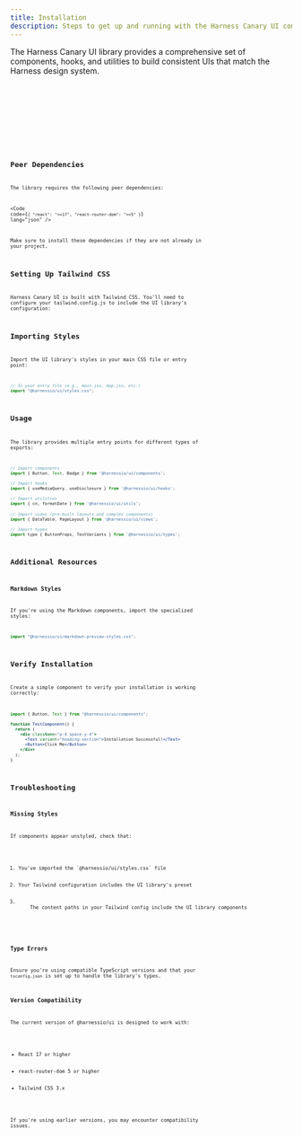 ```yaml
---
title: Installation
description: Steps to get up and running with the Harness Canary UI components
---
```



The Harness Canary UI library provides a comprehensive set of components, hooks, and utilities to build consistent UIs that match the Harness design system.

<Tabs>
  <TabItem label="npm">
    <Code code="npm install @harnessio/ui" lang="bash" />
  </TabItem>
  <TabItem label="yarn">
    <Code code="yarn add @harnessio/ui" lang="bash" />
  </TabItem>
  <TabItem label="pnpm">
    <Code code="pnpm add @harnessio/ui" lang="bash" />
  </TabItem>
</Tabs>

## Peer Dependencies

The library requires the following peer dependencies:

<Code
  code={`{
    "react": ">=17",
    "react-router-dom": ">=5"
}`}
  lang="json"
/>

Make sure to install these dependencies if they are not already in your project.

## Setting Up Tailwind CSS

Harness Canary UI is built with Tailwind CSS. You'll need to configure your tailwind.config.js to include the UI library's configuration:

## Importing Styles

Import the UI library's styles in your main CSS file or entry point:

```js
// In your entry file (e.g., main.jsx, App.jsx, etc.)
import "@harnessio/ui/styles.css";
```

## Usage

The library provides multiple entry points for different types of exports:

```js
// Import components
import { Button, Text, Badge } from '@harnessio/ui/components';

// Import hooks
import { useMediaQuery, useDisclosure } from '@harnessio/ui/hooks';

// Import utilities
import { cn, formatDate } from '@harnessio/ui/utils';

// Import views (pre-built layouts and complex components)
import { DataTable, PageLayout } from '@harnessio/ui/views';

// Import types
import type { ButtonProps, TextVariants } from '@harnessio/ui/types';
```

## Additional Resources

### Markdown Styles

If you're using the Markdown components, import the specialized styles:

```js
import "@harnessio/ui/markdown-preview-styles.css";
```

## Verify Installation

Create a simple component to verify your installation is working correctly:

```jsx
import { Button, Text } from "@harnessio/ui/components";

function TestComponent() {
  return (
    <div className="p-4 space-y-4">
      <Text variant="heading-section">Installation Successful!</Text>
      <Button>Click Me</Button>
    </div>
  );
}
```

## Troubleshooting

### Missing Styles

If components appear unstyled, check that:

<ol className="list-decimal pl-6 space-y-2">
  <li>You've imported the `@harnessio/ui/styles.css` file</li>
  <li>Your Tailwind configuration includes the UI library's preset</li>
  <li>
    The content paths in your Tailwind config include the UI library components
  </li>
</ol>

### Type Errors

Ensure you're using compatible TypeScript versions and that your `tsconfig.json` is set up to handle the library's types.

### Version Compatibility

The current version of @harnessio/ui is designed to work with:

<ul className="list-disc pl-6 space-y-1">
  <li>React 17 or higher</li>
  <li>react-router-dom 5 or higher</li>
  <li>Tailwind CSS 3.x</li>
</ul>

If you're using earlier versions, you may encounter compatibility issues.
